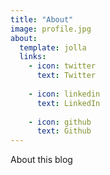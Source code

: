---
title: "About"
image: profile.jpg
about:
  template: jolla
  links:
    - icon: twitter
      text: Twitter
      
    - icon: linkedin
      text: LinkedIn
       
    - icon: github
      text: Github
---

About this blog
